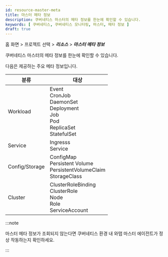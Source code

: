 ```yaml
---
id: resource-master-meta
title: 마스터 메타 정보
description: 쿠버네티스 마스터의 메타 정보를 한눈에 확인할 수 있습니다.
keywords: [ 쿠버네티스, 쿠버네티스 모니터링, 마스터, 메타 정보 ]
draft: true
---
```


홈 화면 > 프로젝트 선택 > ***리소스*** > ***마스터 메타 정보***

쿠버네티스 마스터의 메타 정보를 한눈에 확인할 수 있습니다.

<ImgLang img='whatap_kubernetes_resource_master.png' desc='마스터 메타 정보' />

다음은 제공하는 주요 메타 정보입니다.

|분류|대상|
|--|--|
|Workload|Event<br/>CronJob<br/>DaemonSet<br/>Deployment<br/>Job<br/>Pod<br/>ReplicaSet<br/>StatefulSet|
|Service|Ingresss<br/>Service|
|Config/Storage|ConfigMap<br/>Persistent Volume<br/>PersistentVolumeClaim<br/>StorageClass|
|Cluster|ClusterRoleBinding<br/>ClusterRole<br/>Node<br/>Role<br/>ServiceAccount|

:::note

마스터 메타 정보가 조회되지 않는다면 쿠버네티스 환경 내 와탭 마스터 에이전트가 정상 작동하는지 확인하세요.

:::

<!--

>

ip 정보 블러

0912*

-->